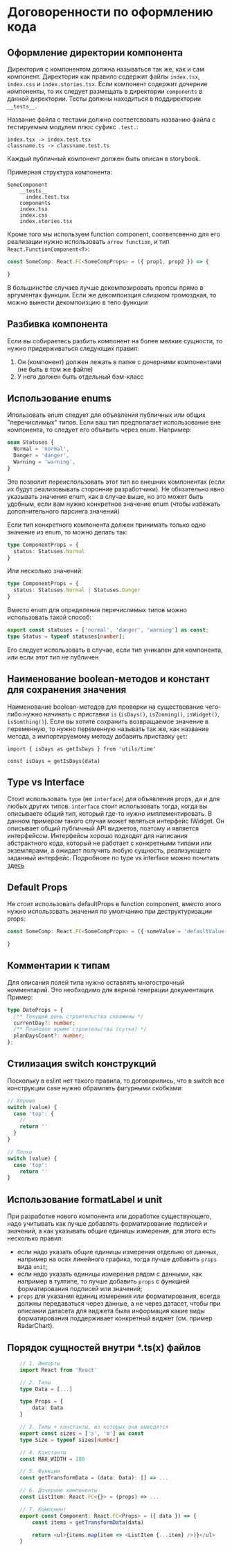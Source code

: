
<Meta title="Документация/Договоренности по оформлению кода" />

# Договоренности по оформлению кода

## Оформление директории компонента <a name="DirectoryStyle"></a>
Директория с компонентом должна называться так же, как и сам компонент. Директория как правило содержит файлы `index.tsx`, `index.css` и `index.stories.tsx`. Если компонент содержит дочерние компоненты, то их следует размещать в директории `components` в данной директории. Тесты должны находиться в поддиректории `__tests__`.

Название файла с тестами должно соответсвовать названию файла с тестируемым модулем плюс суфикс `.test.`:

```
index.tsx -> index.test.tsx
classname.ts -> classname.test.ts
```

Каждый публичный компонент должен быть описан в storybook.

Примерная структура компонента:

```
SomeComponent
    __tests__
      index.test.tsx
    components
    index.tsx
    index.css
    index.stories.tsx
```

Кроме того мы используем function component, соответсвенно для его реализации нужно использовать `arrow function`, и тип `React.FunctionComponent<T>`:

```typescript
const SomeComp: React.FC<SomeCompProps> = ({ prop1, prop2 }) => {

}
```

В большинстве случаев лучше декомпозировать пропсы прямо в аргументах функции. Если же декомпоизция слишком громоздкая, то можно вынести декомпоизцию в тело функции

## Разбивка компонента <a name="SplitComponent"></a>
Если вы собираетесь разбить компонент на более мелкие сущности, то нужно придерживаться следующих правил:
1. Он (компонент) должен лежать в папке с дочерними компонентами (не быть в том же файле)
2. У него должен быть отдельный бэм-класс


## Использование enums <a name="Enums"></a>
Ипользовать enum следует для объявления публичных или общих "перечислимых" типов. Если ваш тип предполагает использование вне компонента, то следует его объявить через enum. Например:

```typescript
enum Statuses {
  Normal = 'normal',
  Danger = 'danger',
  Warning = 'warning',
}
```

Это позволит переиспользовать этот тип во внешних компонентах (если их будут реализовывать сторонние разработчики). Не обязательно явно указывать значения enum, как в случае выше, но это может быть удобным, если вам нужно конкретное значение enum (чтобы избежать дополнительного парсинга значений)

Если тип конкретного компонента должен принимать только одно значение из enum, то можно делать так:

```typescript
type ComponentProps = {
  status: Statuses.Normal
}
```

Или несколько значений:

```typescript
type ComponentProps = {
  status: Statuses.Normal | Statuses.Danger
}
```

Вместо enum для определения перечислимых типов можно использовать такой способ:

```typescript
export const statuses = ['normal', 'danger', 'warning'] as const;
type Status = typeof statuses[number];
```

Его следует использовать в случае, если тип уникален для компонента, или если этот тип не публичен

## Наименование boolean-методов и констант для сохранения значения <a name="BooleanNames"></a>
Наименование boolean-методов для проверки на существование чего-либо нужно начинать с приставки `is` (`isDays()`, `isZooming()`, `isWidget()`, `isSomthing()`). Если вы хотите сохранить возвращаемое значение в переменную, то нужно переменную называть так же, как название метода, а импортируемому методу добавить приставку `get`:

```
import { isDays as getIsDays } from 'utils/time'

const isDays = getIsDays(data)
```

## Type vs Interface <a name="TypeVsInterface"></a>
Стоит использовать `type` (не `interface`) для объявления props, да и для любых других типов. `interface` стоит использовать тогда, когда вы описываете общий тип, который где-то нужно имплементировать. В данном примером такого случая может являться интерфейс IWidget. Он описывает общий публичный API виджетов, поэтому и является интерфейсом. Интерфейсы хорошо подходят для написания абстрактного кода, который не работает с конкретными типами или экземлярами, а ожидает получить любую сущность, реализующего заданный интерфейс. Подробноее по type vs interface можно почитать [здесь](https://medium.com/@martin_hotell/interface-vs-type-alias-in-typescript-2-7-2a8f1777af4c)

## Default Props <a name="DefaultProps"></a>
Не стоит использовать defaultProps в function component, вместо этого нужно использовать значения по умолчанию при деструктуризации props:

```typescript
const SomeComp: React.FC<SomeCompProps> = ({ someValue = 'defaultValue' }) => {

}
```

## Комментарии к типам <a name="TypeComments"></a>
Для описания полей типа нужно оставлять многострочный комментарий. Это необходимо для верной генерации документации. Пример:

```typescript
type DateProps = {
  /** Текущий день строительства скважины */
  currentDay?: number;
  /** Плановое время строительства (сутки) */
  planDaysCount?: number;
};
```

## Стилизация switch конструкций <a name="Switch"></a>
Поскольку в eslint нет такого правила, то договорились, что в switch все конструкции case нужно обрамлять фигурными скобками:
```js
// Хорошо
switch (value) {
  case 'top': {
    // ...
    return ''
  }
}

// Плохо
switch (value) {
  case 'top':
    return ''
}
```

## Использование formatLabel и unit <a name="FormatLabel"></a>
При разработке нового компонента или доработке существующего, надо учитывать
как лучше добавлять форматирование подписей и значений, а как указывать общие
единицы измерения, для этого есть несколько правил:

* если надо указать общие единицы измерения отдельно от данных, например на
осях линейного графика, тогда лучше добавить `props` вида `unit`;
* если надо указать единицы измерения рядом с данными, как например в тултипе,
то лучше добавить `props` с функцией форматирования подписей или значений;
* `props` для указания единиц измерения или форматирования, всегда должны
передаваться через данные, а не через датасет, чтобы при описании датасета для
виджета была информация какие виды форматирования поддерживает конкретный
виджет (см. пример RadarChart).

## Порядок сущностей внутри *.ts(x) файлов <a name="CodeOrder"></a>
```typescript
    // 1. Импорты
    import React from 'React'

    // 2. Типы
    type Data = [...]

    type Props = {
        data: Data
    }

    // 3. Типы + константы, из которых они выводятся
    export const sizes = ['s', 'm'] as const
    type Size = typeof sizes[number]

    // 4. Константы
    const MAX_WIDTH = 100

    // 5. Функции
    const getTransformData = (data: Data): [] => ...

    // 6. Дочерние компоненты
    const ListItem: React.FC<{}> = (props) => ...

    // 7. Компонент
    export const Component: React.FC<Props> = ({ data }) => {
        const items = getTransformData(data)

        return <ul>{items.map(item => <ListItem {...item} />)}</ul>
    }
```
